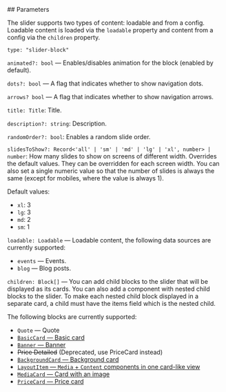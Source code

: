 

<Meta of={SliderStories} />
<StoryTemplate>
## Parameters

The slider supports two types of content: loadable and from a config. Loadable content is loaded via the `loadable` property and content from a config via the `children` property.

`type: "slider-block"`

`animated?: bool` — Enables/disables animation for the block (enabled by default).

`dots?: bool` — A flag that indicates whether to show navigation dots.

`arrows? bool` — A flag that indicates whether to show navigation arrows.

`title: Title`: Title.

`description?: string`: Description.

`randomOrder?: bool`: Enables a random slide order.

`slidesToShow?: Record<'all' | 'sm' | 'md' | 'lg' | 'xl', number> | number`: How many slides to show on screens of different width. Overrides the default values. They can be overridden for each screen width. You can also set a single numeric value so that the number of slides is always the same (except for mobiles, where the value is always 1).

Default values:

- `xl`: 3
- `lg`: 3
- `md`: 2
- `sm`: 1

`loadable: Loadable` — Loadable content, the following data sources are currently supported:

- `events` — Events.
- `blog` — Blog posts.

`children: Block[]` — You can add child blocks to the slider that will be displayed as its cards. You can also add a component with nested child blocks to the slider. To make each nested child block displayed in a separate card, a child must have the items field which is the nested child.

The following blocks are currently supported:

- `Quote` — Quote
- [`BasicCard` — Basic card](?path=/docs/components-cards-basiccard--default)
- [`Banner` — Banner](?path=/docs/blocks-banner--default)
- <s>Price Detailed</s> (Deprecated, use PriceCard instead)
- [`BackgroundCard` — Background card](?path=/docs/components-cards-backgroundcard--default)
- [`LayoutItem` — `Media` + `Content` components in one card-like view](?path=/docs/components-cards-layoutitem--default)
- [`MediaCard` — Card with an image](?path=/docs/блоки-media--default)
- [`PriceCard` — Price card](?path=/docs/components-cards-pricecard--default)

</StoryTemplate>

